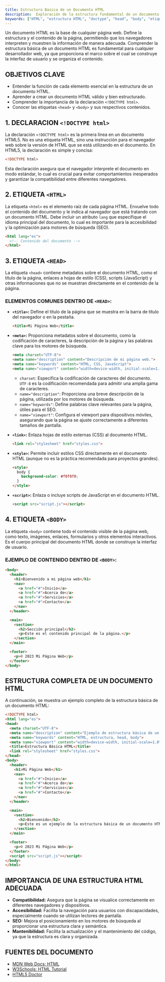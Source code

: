 ```yaml
---
title: Estructura Basica de un Documento HTML
description:  Exploración de la estructura fundamental de un documento HTML, incluyendo la declaración doctype, las etiquetas html, head y body, y su importancia en la creación de páginas web.
keywords: ["HTML", "estructura HTML", "doctype", "head", "body", "etiquetas HTML", "desarrollo web"]
---
```


Un documento HTML es la base de cualquier página web. Define la estructura y el contenido de la página, permitiendo que los navegadores interpreten y muestren la información de manera adecuada. Comprender la estructura básica de un documento HTML es fundamental para cualquier desarrollador web, ya que proporciona el marco sobre el cual se construye la interfaz de usuario y se organiza el contenido.

## OBJETIVOS CLAVE

*   Entender la función de cada elemento esencial en la estructura de un documento HTML.
*   Aprender a crear un documento HTML válido y bien estructurado.
*   Comprender la importancia de la declaración `<!DOCTYPE html>`.
*   Conocer las etiquetas `<head>` y `<body>` y sus respectivos contenidos.

## 1.  DECLARACION `<!DOCTYPE html>`

La declaración `<!DOCTYPE html>` es la primera línea en un documento HTML5. No es una etiqueta HTML, sino una instrucción para el navegador web sobre la versión de HTML que se está utilizando en el documento. En HTML5, la declaración es simple y concisa:

```html
<!DOCTYPE html>
```

Esta declaración asegura que el navegador interprete el documento en modo estándar, lo cual es crucial para evitar comportamientos inesperados y garantizar la compatibilidad entre diferentes navegadores.

## 2.  ETIQUETA `<HTML>`

La etiqueta `<html>` es el elemento raíz de cada página HTML. Envuelve todo el contenido del documento y le indica al navegador que está tratando con un documento HTML. Debe incluir un atributo `lang` que especifique el idioma principal del documento, lo cual es importante para la accesibilidad y la optimización para motores de búsqueda (SEO).

```html
<html lang="es">
  <!-- Contenido del documento -->
</html>
```

## 3.  ETIQUETA `<HEAD>`

La etiqueta `<head>` contiene metadatos sobre el documento HTML, como el título de la página, enlaces a hojas de estilo (CSS), scripts (JavaScript) y otras informaciones que no se muestran directamente en el contenido de la página.

### ELEMENTOS COMUNES DENTRO DE `<HEAD>`:

*   **`<title>`:** Define el título de la página que se muestra en la barra de título del navegador o en la pestaña.

    ```html
    <title>Mi Página Web</title>
    ```

*   **`<meta>`:** Proporciona metadatos sobre el documento, como la codificación de caracteres, la descripción de la página y las palabras clave para los motores de búsqueda.

    ```html
    <meta charset="UTF-8">
    <meta name="description" content="Descripción de mi página web.">
    <meta name="keywords" content="HTML, CSS, JavaScript">
    <meta name="viewport" content="width=device-width, initial-scale=1.0">
    ```

    *   `charset`: Especifica la codificación de caracteres del documento. `UTF-8` es la codificación recomendada para admitir una amplia gama de caracteres.
    *   `name="description"`: Proporciona una breve descripción de la página, utilizada por los motores de búsqueda.
    *   `name="keywords"`: Define palabras clave relevantes para la página, útiles para el SEO.
    *   `name="viewport"`: Configura el viewport para dispositivos móviles, asegurando que la página se ajuste correctamente a diferentes tamaños de pantalla.

*   **`<link>`:** Enlaza hojas de estilo externas (CSS) al documento HTML.

    ```html
    <link rel="stylesheet" href="styles.css">
    ```

*   **`<style>`:** Permite incluir estilos CSS directamente en el documento HTML (aunque no es la práctica recomendada para proyectos grandes).

    ```html
    <style>
      body {
        background-color: #f0f0f0;
      }
    </style>
    ```

*   **`<script>`:** Enlaza o incluye scripts de JavaScript en el documento HTML.

    ```html
    <script src="script.js"></script>
    ```

## 4.  ETIQUETA `<BODY>`

La etiqueta `<body>` contiene todo el contenido visible de la página web, como texto, imágenes, enlaces, formularios y otros elementos interactivos. Es el cuerpo principal del documento HTML donde se construye la interfaz de usuario.

### EJEMPLO DE CONTENIDO DENTRO DE `<BODY>`:

```html
<body>
  <header>
    <h1>Bienvenido a mi página web</h1>
    <nav>
      <a href="#">Inicio</a>
      <a href="#">Acerca de</a>
      <a href="#">Servicios</a>
      <a href="#">Contacto</a>
    </nav>
  </header>

  <main>
    <section>
      <h2>Sección principal</h2>
      <p>Este es el contenido principal de la página.</p>
    </section>
  </main>

  <footer>
    <p>© 2023 Mi Página Web</p>
  </footer>
</body>
```

## ESTRUCTURA COMPLETA DE UN DOCUMENTO HTML

A continuación, se muestra un ejemplo completo de la estructura básica de un documento HTML:

```html
<!DOCTYPE html>
<html lang="es">
<head>
  <meta charset="UTF-8">
  <meta name="description" content="Ejemplo de estructura básica de un documento HTML.">
  <meta name="keywords" content="HTML, estructura, head, body">
  <meta name="viewport" content="width=device-width, initial-scale=1.0">
  <title>Estructura Básica HTML</title>
  <link rel="stylesheet" href="styles.css">
</head>
<body>
  <header>
    <h1>Mi Página Web</h1>
    <nav>
      <a href="#">Inicio</a>
      <a href="#">Acerca de</a>
      <a href="#">Servicios</a>
      <a href="#">Contacto</a>
    </nav>
  </header>

  <main>
    <section>
      <h2>Bienvenido</h2>
      <p>Este es un ejemplo de la estructura básica de un documento HTML.</p>
    </section>
  </main>

  <footer>
    <p>© 2023 Mi Página Web</p>
  </footer>
  <script src="script.js"></script>
</body>
</html>
```

## IMPORTANCIA DE UNA ESTRUCTURA HTML ADECUADA

*   **Compatibilidad:** Asegura que la página se visualice correctamente en diferentes navegadores y dispositivos.
*   **Accesibilidad:** Facilita la navegación para usuarios con discapacidades, especialmente cuando se utilizan lectores de pantalla.
*   **SEO:** Mejora el posicionamiento en los motores de búsqueda al proporcionar una estructura clara y semántica.
*   **Mantenibilidad:** Facilita la actualización y el mantenimiento del código, ya que la estructura es clara y organizada.

## FUENTES DEL DOCUMENTO

*   [MDN Web Docs: HTML](https://developer.mozilla.org/es/docs/Web/HTML)
*   [W3Schools: HTML Tutorial](https://www.w3schools.com/html/)
*   [HTML5 Doctor](https://html5doctor.com/)